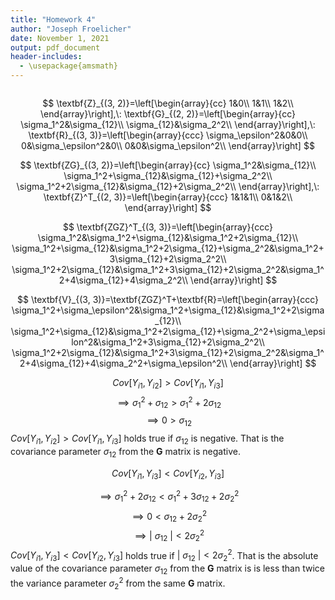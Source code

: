 ```yaml
---
title: "Homework 4"
author: "Joseph Froelicher"
date: November 1, 2021
output: pdf_document
header-includes:
  - \usepackage{amsmath}
---
```


\section{Question 1}

```r
```

$$
\textbf{Z}_{(3, 2)}=\left[\begin{array}{cc}
1&0\\
1&1\\
1&2\\
\end{array}\right],\:
\textbf{G}_{(2, 2)}=\left[\begin{array}{cc}
\sigma_1^2&\sigma_{12}\\
\sigma_{12}&\sigma_2^2\\
\end{array}\right],\:
\textbf{R}_{(3, 3)}=\left[\begin{array}{ccc}
\sigma_\epsilon^2&0&0\\
0&\sigma_\epsilon^2&0\\
0&0&\sigma_\epsilon^2\\
\end{array}\right]
$$

$$
\textbf{ZG}_{(3, 2)}=\left[\begin{array}{cc}
\sigma_1^2&\sigma_{12}\\
\sigma_1^2+\sigma_{12}&\sigma_{12}+\sigma_2^2\\
\sigma_1^2+2\sigma_{12}&\sigma_{12}+2\sigma_2^2\\
\end{array}\right],\:
\textbf{Z}^T_{(2, 3)}=\left[\begin{array}{ccc}
1&1&1\\
0&1&2\\
\end{array}\right]
$$

$$
\textbf{ZGZ}^T_{(3, 3)}=\left[\begin{array}{ccc}
\sigma_1^2&\sigma_1^2+\sigma_{12}&\sigma_1^2+2\sigma_{12}\\
\sigma_1^2+\sigma_{12}&\sigma_1^2+2\sigma_{12}+\sigma_2^2&\sigma_1^2+3\sigma_{12}+2\sigma_2^2\\
\sigma_1^2+2\sigma_{12}&\sigma_1^2+3\sigma_{12}+2\sigma_2^2&\sigma_1^2+4\sigma_{12}+4\sigma_2^2\\
\end{array}\right]
$$

$$
\textbf{V}_{(3, 3)}=\textbf{ZGZ}^T+\textbf{R}=\left[\begin{array}{ccc}
\sigma_1^2+\sigma_\epsilon^2&\sigma_1^2+\sigma_{12}&\sigma_1^2+2\sigma_{12}\\
\sigma_1^2+\sigma_{12}&\sigma_1^2+2\sigma_{12}+\sigma_2^2+\sigma_\epsilon^2&\sigma_1^2+3\sigma_{12}+2\sigma_2^2\\
\sigma_1^2+2\sigma_{12}&\sigma_1^2+3\sigma_{12}+2\sigma_2^2&\sigma_1^2+4\sigma_{12}+4\sigma_2^2+\sigma_\epsilon^2\\
\end{array}\right]
$$

$$Cov[Y_{i1}, Y_{i2}] > Cov[Y_{i1}, Y_{i3}]$$
$$\implies \sigma_1^2+\sigma_{12} > \sigma_1^2+2\sigma_{12}$$
$$\implies 0>\sigma_{12}$$
$Cov[Y_{i1}, Y_{i2}] > Cov[Y_{i1}, Y_{i3}]$ holds true if $\sigma_{12}$ is negative. That is the covariance parameter $\sigma_{12}$ from the $\textbf{G}$ matrix is negative.

$$Cov[Y_{i1}, Y_{i3}] < Cov[Y_{i2}, Y_{i3}]$$

$$\implies \sigma_1^2+2\sigma_{12}<\sigma_1^2+3\sigma_{12}+2\sigma_2^2$$
$$\implies 0<\sigma_{12}+2\sigma_2^2$$
$$\implies |\:\sigma_{12}\:|<2\sigma_2^2$$
$Cov[Y_{i1}, Y_{i3}] < Cov[Y_{i2}, Y_{i3}]$ holds true if $|\:\sigma_{12}\:|<2\sigma_2^2$. That is the absolute value of the covariance parameter $\sigma_{12}$ from the $\textbf{G}$ matrix is is less than twice the variance parameter $\sigma_2^2$ from the same $\textbf{G}$ matrix.
